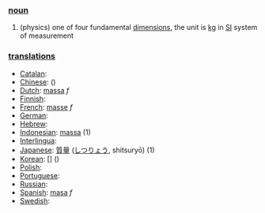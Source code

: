 === [[noun]] ===
# (physics) one of four fundamental [[dimension]]s, the unit is [[kg]] in [[SI]] system of measurement

=== [[translation]]s ===

*[[Catalan]]: [[]] '' ''
*[[Chinese]]: [[]] ()
*[[Dutch]]: [[massa]] ''f''
*[[Finnish]]: [[]]
*[[French]]: [[masse]] ''f''
*[[German]]: [[]] '' ''
*[[Hebrew]]: [[]] '' ''
*[[Indonesian]]: [[massa]] (1)
*[[Interlingua]]: [[]]
*[[Japanese]]: [[質量]] ([[しつりょう]], shitsuryō) (1)
*[[Korean]]: [[]] [] ()
*[[Polish]]: [[]]
*[[Portuguese]]: [[]] '' ''
*[[Russian]]: [[]]
*[[Spanish]]: [[masa]] ''f''
*[[Swedish]]: [[]] '' ''